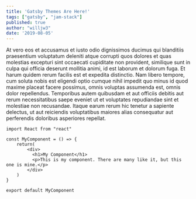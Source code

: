 ```yaml
---
title: 'Gatsby Themes Are Here!'
tags: ["gatsby", "jam-stack"]
published: true
author: "willjw3"
date: '2019-08-05'
---
```


At vero eos et accusamus et iusto odio dignissimos ducimus qui blanditiis praesentium voluptatum deleniti atque corrupti quos dolores et quas molestias excepturi sint occaecati cupiditate non provident, similique sunt in culpa qui officia deserunt mollitia animi, id est laborum et dolorum fuga. Et harum quidem rerum facilis est et expedita distinctio. Nam libero tempore, cum soluta nobis est eligendi optio cumque nihil impedit quo minus id quod maxime placeat facere possimus, omnis voluptas assumenda est, omnis dolor repellendus. Temporibus autem quibusdam et aut officiis debitis aut rerum necessitatibus saepe eveniet ut et voluptates repudiandae sint et molestiae non recusandae. Itaque earum rerum hic tenetur a sapiente delectus, ut aut reiciendis voluptatibus maiores alias consequatur aut perferendis doloribus asperiores repellat.

```
import React from "react"

const MyComponent = () => {
    return(
        <div>
          <h1>My Component</h1>
          <p>This is my component. There are many like it, but this one is mine.</p>
        </div>
    )
}

export default MyComponent
```